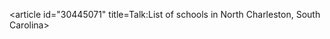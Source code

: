 <article id="30445071" title=Talk:List of schools in North Charleston, South Carolina>
	<talkpage id="30445071" title="Talk:List of schools in North Charleston, South Carolina">
{{talkheader}}
{{WPCities|class=List|importance=Low}}
{{WikiProject United States|class=List|importance=Low|SC=Yes|SC-importance=High}}
	</talkpage>
</article>